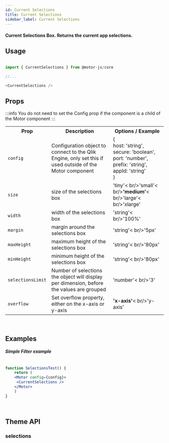 ```yaml
---
id: Current Selections
title: Current Selections
sidebar_label: Current Selections
---
```


#### Current Selections Box. Returns the current app selections.


## Usage

```javascript

import { CurrentSelections } from @motor-js/core

//...

<CurrentSelections />

```


## Props

:::info
You do not need to set the Config prop if the component is a child of the Motor component
:::

 
<table>
  <tr>
    <th>Prop</th>
    <th>Description</th>
    <th>Options / Example</th>
  </tr>
 <tr>
    <td><code>config</code></td>
    <td>Configuration object to connect to the Qlik Engine, only set this if used outside of the Motor component</td>
    <td>&#123; <br />
      host&#58; 'string', <br />
      secure&#58; 'boolean', <br />
      port&#58; 'number', <br />
      prefix&#58; 'string', <br />
      appId&#58; 'string' <br />
      &#125;
    </td>
  </tr>
  <tr>
    <td><code>size</code></td>
    <td>size of the selections box</td>
    <td>'tiny'< br/>'small'< br/><b>'medium'</b>< br/>'large'< br/>'xlarge'</td>
  </tr>
  <tr>
    <td><code>width</code></td>
    <td>width of the selections box</td>
    <td>'string'< br/>'100%'</td>
  </tr>
  <tr>
    <td><code>margin</code></td>
    <td>margin around the selections box</td>
    <td>'string'< br/>'5px'</td>
  </tr>
  <tr>
    <td><code>maxHeight</code></td>
    <td>maximum height of the selections box</td>
    <td>'string'< br/>'80px'</td>
  </tr>
  <tr>
    <td><code>minHeight</code></td>
    <td>minimum height of the selections box</td>
    <td>'string'< br/>'80px'</td>
  </tr>
  <tr>
    <td><code>selectionsLimit</code></td>
    <td>Number of selections the object will display per dimension, before the values are grouped</td>
    <td>'number'< br/>'3'</td>
  </tr>
  <tr>
    <td><code>overflow</code></td>
    <td>Set overflow property, either on the x-axis or y-axis</td>
    <td><b>'x-axis'</b>< br/>'y-axis'</td>
  </tr>
</table>


<br />


## Examples

##### Simple Filter example

```jsx live

function SelectionsTest() {
    return (
    <Motor config={config}>  
     <CurrentSelections />
    </Motor>
    )
}

```

<br />


## Theme API

### selections


